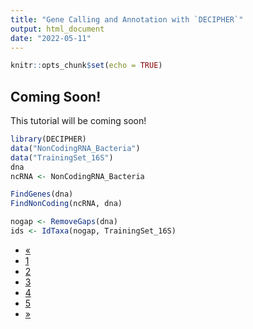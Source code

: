 ```yaml
---
title: "Gene Calling and Annotation with `DECIPHER`"
output: html_document
date: "2022-05-11"
---
```


```r
knitr::opts_chunk$set(echo = TRUE)
```

## Coming Soon!
This tutorial will be coming soon!

```r
library(DECIPHER)
data("NonCodingRNA_Bacteria")
data("TrainingSet_16S")
dna
ncRNA <- NonCodingRNA_Bacteria

FindGenes(dna)
FindNonCoding(ncRNA, dna)

nogap <- RemoveGaps(dna)
ids <- IdTaxa(nogap, TrainingSet_16S)
```


<div class="center">
  <ul class="pagination pagination-lg">
    <li class="page-item">
      <a class="page-link" href="#">&laquo;</a>
    </li>
    <li class="page-item">
      <a class="page-link" href="#">1</a>
    </li>
    <li class="page-item">
      <a class="page-link" href="#">2</a>
    </li>
    <li class="page-item active">
      <a class="page-link" href="#">3</a>
    </li>
    <li class="page-item">
      <a class="page-link" href="#">4</a>
    </li>
    <li class="page-item">
      <a class="page-link" href="#">5</a>
    </li>
    <li class="page-item">
      <a class="page-link" href="#">&raquo;</a>
    </li>
  </ul>
</div>